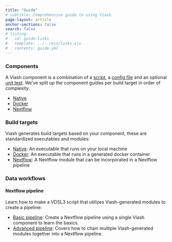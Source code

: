 ```yaml
---
title: "Guide"
# subtitle: Comprehensive guide to using Viash.
page-layout: article
anchor-sections: false
search: false
# listing:
#   id: guide-links
#   template: ../../ejs/links.ejs
#   contents: guide.yml
---
```


<!-- ::: {#guide-links .column-screen-inset-right style="max-width: 850px;"}
::: -->

### Components

A Viash component is a combination of a [script](/documentation/guide/component/languages.html), a [config file](/documentation/reference/config/overview.html) and an optional [unit test](/documentation/guide/component/unit-testing.html). We've split up the component guides per build target in order of complexity:

- [Native](/documentation/guide/component/creation/native.html)
- [Docker](/documentation/guide/component/creation/docker.html)
- [Nextflow](/documentation/guide/component/creation/nextflow.html)

### Build targets

Viash generates build targets based on your component, these are standardized executables and modules:

- [Native](/documentation/guide/building-block/native-building-running.html): An executable that runs on your local machine
- [Docker](/documentation/guide/building-block/docker/building-running.html): An executable that runs in a generated docker container
- [Nextflow](/documentation/guide/building-block/nextflow/building-running.html): A Nextflow module that can be incorporated in a Nextflow pipeline
 
### Data workflows

<!-- #### Scripted pipeline -->

#### Nextflow pipeline

Learn how to make a VDSL3 script that utilizes Viash-generated modules to create a pipeline:

- [Basic pipeline](/documentation/guide/data-workflow/nextflow-pipeline/pipeline-basics.html): Create a Nextflow pipeline using a single Viash component to learn the basics.
- [Advanced pipeline](/documentation/guide/data-workflow/nextflow-pipeline/pipeline-advanced.html): Covers how to chain multiple Viash-generated modules together into a Nextflow pipeline.

<!-- ### Projects -->

